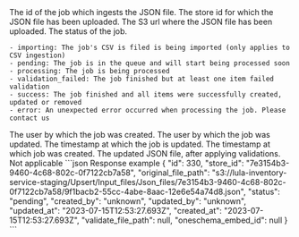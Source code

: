 <ResponseField name="id" type="number">
    The id of the job which ingests the JSON file.
</ResponseField>
<ResponseField name="store_id" type="string">
    The store id for which the JSON file has been uploaded.
</ResponseField>
<ResponseField name="original_file_path" type="string">
    The S3 url where the JSON file has been uploaded.
</ResponseField>
<ResponseField name="status" type="string">
    The status of the job.

    - importing: The job's CSV is filed is being imported (only applies to CSV ingestion)
    - pending: The job is in the queue and will start being processed soon
    - processing: The job is being processed
    - validation_failed: The job finished but at least one item failed validation
    - success: The job finished and all items were successfully created, updated or removed
    - error: An unexpected error occurred when processing the job. Please contact us
</ResponseField>
<ResponseField name="created_by" type="string">
    The user by which the job was created.
</ResponseField>
<ResponseField name="updated_by" type="string">
    The user by which the job was updated.
</ResponseField>
<ResponseField name="updated_at" type="datetime">
    The timestamp at which the  job is updated.
</ResponseField>
<ResponseField name="created_at" type="datetime">
    The timestamp at which job was created.
</ResponseField>
<ResponseField name="validate_file_path" type="string">
    The updated JSON file, after applying validations.
</ResponseField>
<ResponseField name="oneschema_embed_id" type="number">
    Not applicable
</ResponseField>

<ResponseExample>
    ```json Response example
    {
        "id": 330,
        "store_id": "7e3154b3-9460-4c68-802c-0f7122cb7a58",
        "original_file_path": "s3://lula-inventory-service-staging/Upsert/Input_files/Json_files/7e3154b3-9460-4c68-802c-0f7122cb7a58/9f1bacb2-55cc-4abe-8aac-12e6e54a74d8.json",
        "status": "pending",
        "created_by": "unknown",
        "updated_by": "unknown",
        "updated_at": "2023-07-15T12:53:27.693Z",
        "created_at": "2023-07-15T12:53:27.693Z",
        "validate_file_path": null,
        "oneschema_embed_id": null
    }
    ```
</ResponseExample>

